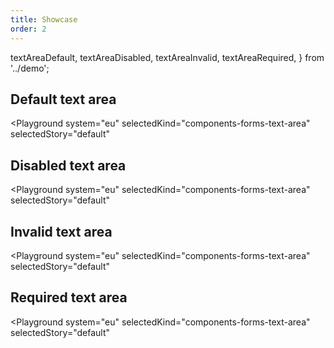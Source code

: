 ```yaml
---
title: Showcase
order: 2
---
```


  textAreaDefault,
  textAreaDisabled,
  textAreaInvalid,
  textAreaRequired,
} from '../demo';

## Default text area

<Playground
  system="eu"
  selectedKind="components-forms-text-area"
  selectedStory="default"
>
  <Html markup={textAreaDefault} />
</Playground>

## Disabled text area

<Playground
  system="eu"
  selectedKind="components-forms-text-area"
  selectedStory="default"
>
  <Html markup={textAreaDisabled} />
</Playground>

## Invalid text area

<Playground
  system="eu"
  selectedKind="components-forms-text-area"
  selectedStory="default"
>
  <Html markup={textAreaInvalid} />
</Playground>

## Required text area

<Playground
  system="eu"
  selectedKind="components-forms-text-area"
  selectedStory="default"
>
  <Html markup={textAreaRequired} />
</Playground>
